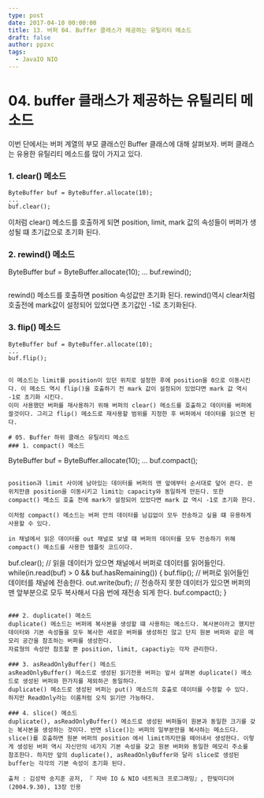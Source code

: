 ```yaml
---
type: post
date: 2017-04-10 00:00:00
title: 13. 버퍼 04. Buffer 클래스가 제공하는 유틸리티 메소드
draft: false
author: ppzxc
tags:
  - JavaIO NIO
---
```


# 04. buffer 클래스가 제공하는 유틸리티 메소드

이번 단에서는 버퍼 계열의 부모 클래스인 Buffer 클래스에 대해 살펴보자. 버퍼 클래스는 유용한 유틸리티 메소드를 많이 가지고 있다.

### 1. clear() 메소드

```
ByteBuffer buf = ByteBuffer.allocate(10);
...
buf.clear();

```

이처럼 clear() 메소드를 호출하게 되면 position, limit, mark 값의 속성들이 버퍼가 생성될 떄 초기값으로 초기화 된다.

### 2. rewind() 메소드

ByteBuffer buf = ByteBuffer.allocate(10);
...
buf.rewind();

```

```

rewind() 메소드를 호출하면 position 속성값만 초기화 된다. rewind()역시 clear처럼 호출전에 mark값이 설정되어 있었다면 초기값인 -1로 초기화된다.

### 3. flip() 메소드

```
ByteBuffer buf = ByteBuffer.allocate(10);
...
buf.flip();
```

```

이 메소드는 limit를 position이 있던 위치로 설정한 후에 position을 0으로 이동시킨다. 이 메소드 역시 flip()을 호출하기 전 mark 값이 설정되어 있었다면 mark 값 역시 -1로 초기화 시킨다.
이미 사용했던 버퍼를 재사용하기 위해 버퍼의 clear() 메소드를 호출하고 데이터를 버퍼에 쓸것이다. 그리고 flip() 메소드로 재사용할 범위를 지정한 후 버퍼에서 데이터를 읽으면 된다.

# 05. Buffer 하위 클래스 유틸리티 메소드
### 1. compact() 메소드
```

ByteBuffer buf = ByteBuffer.allocate(10);
...
buf.compact();

```

position과 limit 사이에 남아있는 데이터를 버퍼의 맨 앞에부터 순서대로 덮어 쓴다. 쓴 위치만큼 position을 이동시키고 limit는 capacity와 동일하게 만든다. 또한 compact() 메소드 호출 전에 mark가 설정되어 있었다면 mark 값 역시 -1로 초기화 한다.

이처럼 compact() 메소드는 버퍼 안의 데이터를 남김없이 모두 전송하고 싶을 떄 유용하게 사용할 수 있다.

in 채널에서 읽은 데이터를 out 채널로 보낼 떄 버퍼의 데이터를 모두 전송하기 위해 compact() 메소드를 사용한 템플릿 코드이다.

```

buf.clear();
// 읽을 데이터가 있으면 채널에서 버퍼로 데이터를 읽어들인다.
while(in.read(buf) > 0 && buf.hasRemaining()) {
buf.flip();
// 버퍼로 읽어들인 데이터를 채널에 전송한다.
out.write(buf);
// 전송하지 못한 데이터가 있으면 버퍼의 맨 앞부분으로 모두 복사해서 다음 번에 재전송 되게 한다.
buf.compact();
}

```

### 2. duplicate() 메소드
duplicate() 메소드는 버퍼에 복사본을 생성할 떄 사용하는 메소드다. 복사본이라고 했지만 데이터와 기본 속성들을 모두 복사한 새로운 버퍼를 생성하진 않고 단지 원본 버퍼와 같은 메모리 공간을 참조하는 버퍼를 생성한다.
자료형의 속성만 참조할 뿐 position, limit, capactiy는 각자 관리한다.

### 3. asReadOnlyBuffer() 메소드
asReadOnlyBuffer() 메소드로 생성된 읽기전용 버퍼는 앞서 살펴본 duplicate() 메소드로 생성된 버퍼와 한가지를 제외하곤 동일하다.
duplicate() 메소드로 생성된 버퍼는 put() 메소드의 호출로 데이터를 수정할 수 있다. 하지만 ReadOnly라는 이름처럼 오직 읽기만 가능하다.

### 4. slice() 메소드
duplicate(), asReadOnlyBuffer() 메소드로 생성된 버퍼들이 원본과 동일한 크기를 갖는 복사본을 생성하는 것이다. 반면 slice()는 버퍼의 일부분만을 복사하는 메소드다. slice()를 호출하면 원본 버퍼의 position 에서 limit까지만을 떼어내서 생성한다. 이렇게 생성된 버퍼 역시 자신만의 네가지 기본 속성을 갖고 원본 버퍼와 동일한 메모리 주소를 참조한다. 하지만 앞의 duplicate(), asReadOnlyBuffer와 달리 slice로 생성된 buffer는 각각의 기본 속성이 초기화 된다.

출처 : 김성박 송지훈 공저, 『 자바 IO & NIO 네트워크 프로그래밍』, 한빛미디어(2004.9.30), 13장 인용
```
